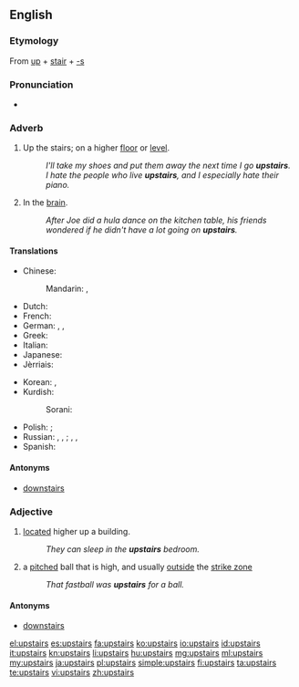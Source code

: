 ==English==

===Etymology===
From [[up]] + [[stair]] + [[-s]]

===Pronunciation===
* {{audio|en-us-upstairs.ogg|Audio (US)}}

===Adverb===
{{en-adv|[[further]] [[upstairs]]|[[furthest]] [[upstairs]]}}

# Up the stairs; on a higher [[floor]] or [[level]].
#: ''I'll take my shoes and put them away the next time I go '''upstairs'''.''
#: ''I hate the people who live '''upstairs''', and I especially hate their piano.''
# {{slang}} In the [[brain]].
#: ''After Joe did a hula dance on the kitchen table, his friends wondered if he didn't have a lot going on '''upstairs'''.''

====Translations====
{{trans-top|up the stairs; on a higher floor or level}}
* Chinese:
*: Mandarin: {{t|cmn|樓上|sc=Hani}}, {{t|cmn|楼上|tr=lóushàng|sc=Hani}}
* Dutch: {{t+|nl|boven}}
* French: {{t+|fr|en haut}}
* German: {{t+|de|treppauf}}, {{t+|de|oben}}, {{t-|de|nach oben}} {{qualifier|where to}}
* Greek: {{t|el|πάνω|tr=páno}}
* Italian: {{t-|it|di sopra}}
* Japanese: {{t-|ja|階上|tr=かいじょう, gaijō|sc=Jpan}}
* Jèrriais: {{tø|roa-jer|à haut}}
{{trans-mid}}
* Korean: {{t+|ko|위층|tr=wicheung-e|alt=위층에|sc=Kore}}, {{t+|ko|위층|tr=wicheung-euro|alt=위층으로|sc=Kore}} {{qualifier|where to}}
* Kurdish:
*: Sorani: {{t|ku|سه‌ره‌وه‌|tr=sarawa|sc=ku-Arab}}
* Polish: {{t-|pl|na górze}} {{qualifier|where}}; {{t-|pl|na górę}} {{qualifier|where to}}
* Russian: {{t+|ru|наверху|tr=naverxú|sc=Cyrl}} {{qualifier|where}}, {{t+|ru|вверху|tr=vverxú|sc=Cyrl}} {{qualifier|where}}, {{t-|ru|на верхнем этаже|tr=na vérxnem etažé|sc=Cyrl}} {{qualifier|where}}; {{t+|ru|наверх|tr=navérx}} {{qualifier|where to}}, {{t+|ru|вверх|tr=vverx|sc=Cyrl}} {{qualifier|where to}}, {{t-|ru|на верхний этаж|tr=na vérxnij etáž|sc=Cyrl}} {{qualifier|where to}}
* Spanish: {{t+|es|arriba}}
{{trans-bottom}}

====Antonyms====
* [[downstairs]]

===Adjective===
{{en-adj|[[further]] [[upstairs]]|[[furthest]] [[upstairs]]}}

# [[located]] higher up a building.
#: ''They can sleep in the '''upstairs''' bedroom.''
# {{baseball}} a [[pitched]] ball that is high, and usually [[outside]] the [[strike zone]]
#: ''That fastball was '''upstairs''' for a ball.''

====Antonyms====
* [[downstairs]]

[[el:upstairs]]
[[es:upstairs]]
[[fa:upstairs]]
[[ko:upstairs]]
[[io:upstairs]]
[[id:upstairs]]
[[it:upstairs]]
[[kn:upstairs]]
[[li:upstairs]]
[[hu:upstairs]]
[[mg:upstairs]]
[[ml:upstairs]]
[[my:upstairs]]
[[ja:upstairs]]
[[pl:upstairs]]
[[simple:upstairs]]
[[fi:upstairs]]
[[ta:upstairs]]
[[te:upstairs]]
[[vi:upstairs]]
[[zh:upstairs]]